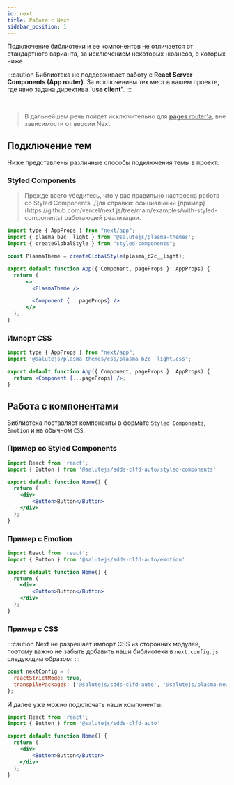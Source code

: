 ```yaml
---
id: next
title: Работа с Next
sidebar_position: 1
---
```


Подключение библиотеки и ее компонентов не отличается от стандартного варианта, за исключением некоторых нюансов, о которых ниже.

:::caution
    <span>Библиотека не поддерживает работу с <strong>React Server Components (App router)</strong>. За исключением тех мест в вашем проекте, где явно задана директива <strong>'use client'</strong>.</span>
:::

<br />

<blockquote>
    В дальнейшем речь пойдет исключительно для <u><b>pages</b> router'a</u>, вне зависимости от версии Next.
</blockquote>

## Подключение тем

Ниже представлены различные способы подключения темы в проект:

### Styled Components

<blockquote>
    Прежде всего убедитесь, что у вас правильно настроена работа со Styled Components. Для справки: официальный [пример](https://github.com/vercel/next.js/tree/main/examples/with-styled-components) работающей реализации.
</blockquote>

```jsx
import type { AppProps } from "next/app";
import { plasma_b2c__light } from '@salutejs/plasma-themes';
import { createGlobalStyle } from "styled-components";

const PlasmaTheme = createGlobalStyle(plasma_b2c__light);

export default function App({ Component, pageProps }: AppProps) {
  return (
      <>
        <PlasmaTheme />

        <Component {...pageProps} />
      </>
  );
}
```

### Импорт CSS

```jsx
import type { AppProps } from "next/app";
import '@salutejs/plasma-themes/css/plasma_b2c__light.css';

export default function App({ Component, pageProps }: AppProps) {
  return <Component {...pageProps} />;
}
```

## Работа с компонентами

Библиотека поставляет компоненты в формате `Styled Components`, `Emotion` и на обычном `CSS`.

### Пример со Styled Components

```jsx
import React from 'react';
import { Button } from '@salutejs/sdds-clfd-auto/styled-components'

export default function Home() {
  return (
    <div>
        <Button>Button</Button>
    </div>
  );
}
```

### Пример с Emotion

```jsx
import React from 'react';
import { Button } from '@salutejs/sdds-clfd-auto/emotion'

export default function Home() {
  return (
    <div>
        <Button>Button</Button>
    </div>
  );
}
```

### Пример с CSS

:::caution
Next не разрешает импорт CSS из сторонних модулей, поэтому важно не забыть добавить наши библиотеки в `next.config.js` следующим образом:
:::

```js
const nextConfig = {
  reactStrictMode: true,
  transpilePackages: ['@salutejs/sdds-clfd-auto', '@salutejs/plasma-new-hope']
};
````
И далее уже можно подключать наши компоненты:
```jsx
import React from 'react';
import { Button } from '@salutejs/sdds-clfd-auto'

export default function Home() {
  return (
    <div>
        <Button>Button</Button>
    </div>
  );
}
```
